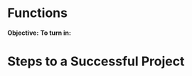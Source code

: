 # Functions

**Objective:**
**To turn in:** 

# Steps to a Successful Project

<!-- 1. Define your objective. -->
<!-- 2. Write the algorithm. -->
<!-- 3. Select the hardware. -->
<!-- 4. Write the code. -->
<!-- 5. Wire the project. -->
<!-- 6. Test and debug. -->